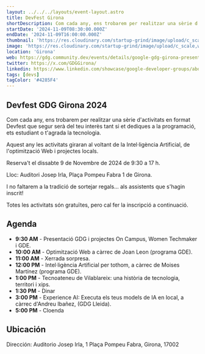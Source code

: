 ```yaml
---
layout: ../../../layouts/event-layout.astro
title: DevFest Girona
shortDescription: Com cada any, ens trobarem per realitzar una sèrie d'activitats en format Devfest que segur serà del teu interès tant si et dediques a la programació, ets estudiant o t'agrada la tecnologia.
startDate: '2024-11-09T08:30:00.000Z'
endDate: '2024-11-09T16:00:00.000Z'
thumbnail: 'https://res.cloudinary.com/startup-grind/image/upload/c_scale,w_2560/c_crop,h_640,w_2560,y_0.69_mul_h_sub_0.69_mul_640/c_crop,h_640,w_2560/c_fill,dpr_2.0,f_auto,g_center,q_auto:good/v1/gcs/platform-data-goog/event_banners/Logo%20Devfest_lpmFNDC.jpg'
image: 'https://res.cloudinary.com/startup-grind/image/upload/c_scale,w_2560/c_crop,h_640,w_2560,y_0.69_mul_h_sub_0.69_mul_640/c_crop,h_640,w_2560/c_fill,dpr_2.0,f_auto,g_center,q_auto:good/v1/gcs/platform-data-goog/event_banners/Logo%20Devfest_lpmFNDC.jpg'
location: 'Girona'
web: https://gdg.community.dev/events/details/google-gdg-girona-presents-devfest-gdg-girona-2024/
twitter: https://x.com/GDGGirona/
linkedin: https://www.linkedin.com/showcase/google-developer-groups/about/
tags: [devs]
tagColor: '#4285F4'
---
```



## Devfest GDG Girona 2024

Com cada any, ens trobarem per realitzar una sèrie d'activitats en format Devfest que segur serà del teu interès tant si et dediques a la programació, ets estudiant o t'agrada la tecnologia.

Aquest any les activitats giraran al voltant de la Intel·ligència Artificial, de l'optimització Web i projectes locals.

Reserva't el dissabte 9 de Novembre de 2024 de 9:30 a 17 h.

Lloc: Auditori Josep Irla, Plaça Pompeu Fabra 1 de Girona.

I no faltarem a la tradició de sortejar regals... als assistents que s'hagin inscrit!

Totes les activitats són gratuïtes, pero cal fer la inscripció a continuació.

## Agenda

- **9:30 AM** - Presentació GDG i projectes On Campus, Women Techmaker i GDE.
- **10:00 AM** - Optimització Web a càrrec de Joan Leon (programa GDE).
- **11:00 AM** - Xerrada sorpresa.
- **12:00 PM** - Intel·ligència Artificial per tothom, a càrrec de Moises Martínez (programa GDE).
- **1:00 PM** - Tecnoateneu de Vilablareix: una història de tecnologia, territori i xips.
- **1:30 PM** - Dinar
- **3:00 PM** - Experience AI: Executa els teus models de IA en local, a càrrec d'Andreu Ibañez, (GDG Lleida).
- **5:00 PM** - Cloenda

## Ubicación

Dirección: Auditorio Josep Irla, 1 Plaça Pompeu Fabra, Girona, 17002

<GoogleMap
  src="https://www.google.com/maps/embed?pb=!1m18!1m12!1m3!1d2965.888969911281!2d2.818589876858453!3d41.981193558952!2m3!1f0!2f0!3f0!3m2!1i1024!2i768!4f13.1!3m3!1m2!1s0x12bae6def1c4e22f%3A0x770d342e34176fc7!2sAuditorio%20Josep%20Irla!5e0!3m2!1ses!2ses!4v1727502907017!5m2!1ses!2ses"
  ariaLabel="Auditorio Josep Irla, 1 Plaça Pompeu Fabra, Girona, 17002"
/>
